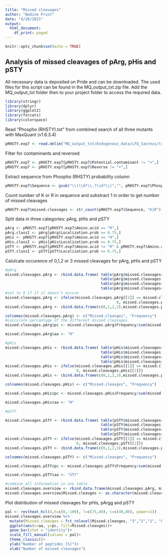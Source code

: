 ```yaml
---
title: "Missed cleavages"
author: "Nadine Prust"
date: "4/20/2021"
output:
  html_document:
    df_print: paged
---
```


```r
knitr::opts_chunk$set(echo = TRUE)
```

## Analysis of missed cleavages of pArg, pHis and pSTY

All necessary data is deposited on Pride and can be downloaded. The used files for this script can be found in the MQ_output_txt.zip file. Add the MQ_output_txt folder then to your project folder to access the required data. 

```r
library(stringr)
library(dplyr)
library(ggplot2)
library(forcats)
library(colorspace)

```

Read "Phospho (RHSTY).txt" from combined search of all three mutants with MaxQuant (v1.6.3.4)

```r
pRHSTY.exp7 <- read.delim("MQ_output_txt/Endogenous_data/LFQ_Saureus/txt/Phospho (RHSTY)Sites_exp7.txt", header = TRUE, stringsAsFactors = FALSE, dec = ".")
```

Filter for contaminants and reversed

```r
pRHSTY.exp7 <- pRHSTY.exp7[pRHSTY.exp7$Potential.contaminant != "+",]
pRHSTY.exp7 <- pRHSTY.exp7[pRHSTY.exp7$Reverse != "+",]
```

Extract sequence from Phospho (RHSTY) probability column

```r
pRHSTY.exp7$Sequence <- gsub("\\(\\d*\\.?\\d*\\)","", pRHSTY.exp7$Phospho..RHSTY..Probabilities)
```

Count number of K or R in sequence and substract 1 in order to get number of missed cleavages

```r
pRHSTY.exp7$missed.cleavages <- str_count(pRHSTY.exp7$Sequence, "K|R")-1
```

Split data in three categories: pArg, pHis and pSTY

```r
pArg <- pRHSTY.exp7[pRHSTY.exp7$Amino.acid == "R",]  
pArg.classI <- pArg[pArg$Localization.prob >= 0.75,]
pHis <- pRHSTY.exp7[pRHSTY.exp7$Amino.acid == "H",]
pHis.classI <- pHis[pHis$Localization.prob >= 0.75,]
pSTY <- pRHSTY.exp7[pRHSTY.exp7$Amino.acid != "R" & pRHSTY.exp7$Amino.acid != "H",]
pSTY.classI <- pSTY[pSTY$Localization.prob >= 0.75,]
```

Calulcate occurence of 0,1,2 or 3 missed cleavages for pArg, pHis and pSTY

```r
#pArg
missed.cleavages.pArg <- rbind.data.frame( table(pArg$missed.cleavages==0),
                                           table(pArg$missed.cleavages == 1),
                                           table(pArg$missed.cleavages== 2), 
                                           table(pArg$missed.cleavages== 3))
#set to 0 if if it doesn't occure
missed.cleavages.pArg <- ifelse(missed.cleavages.pArg[[1]] == missed.cleavages.pArg[[2]],
                                                  0, missed.cleavages.pArg[[2]])
missed.cleavages.pArg <- cbind.data.frame(c(0,1,2,3),missed.cleavages.pArg)

colnames(missed.cleavages.pArg) <- c("Missed.cleavges", "Frequency")
#calculate percantage of the different missed cleavages
missed.cleavages.pArg$pc <- missed.cleavages.pArg$Frequency/sum(missed.cleavages.pArg$Frequency)*100

missed.cleavages.pArg$aa <- "R"

#pHis
missed.cleavages.pHis <- rbind.data.frame( table(pHis$missed.cleavages==0),
                                           table(pHis$missed.cleavages == 1),
                                           table(pHis$missed.cleavages== 2),
                                           table(pHis$missed.cleavages== 3))
missed.cleavages.pHis <- ifelse(missed.cleavages.pHis[[1]] == missed.cleavages.pHis[[2]],
                                0, missed.cleavages.pHis[[2]])
missed.cleavages.pHis <- cbind.data.frame(c(0,1,2,3),missed.cleavages.pHis)

colnames(missed.cleavages.pHis) <- c("Missed.cleavges", "Frequency")

missed.cleavages.pHis$pc <- missed.cleavages.pHis$Frequency/sum(missed.cleavages.pHis$Frequency)*100

missed.cleavages.pHis$aa <- "H"

#pSTY

missed.cleavages.pSTY <- rbind.data.frame( table(pSTY$missed.cleavages==0),
                                           table(pSTY$missed.cleavages == 1),
                                           table(pSTY$missed.cleavages== 2),
                                           table(pSTY$missed.cleavages== 3))
missed.cleavages.pSTY <- ifelse(missed.cleavages.pSTY[[1]] == missed.cleavages.pSTY[[2]],
                                0, missed.cleavages.pSTY[[2]])
missed.cleavages.pSTY <- cbind.data.frame(c(0,1,2,3),missed.cleavages.pSTY)

colnames(missed.cleavages.pSTY) <- c("Missed.cleavges", "Frequency")

missed.cleavages.pSTY$pc <- missed.cleavages.pSTY$Frequency/sum(missed.cleavages.pSTY$Frequency)*100

missed.cleavages.pSTY$aa <- "STY"

#combine all information in one table
missed.cleavages.overview <- rbind.data.frame(missed.cleavages.pArg, missed.cleavages.pHis, missed.cleavages.pSTY)
missed.cleavages.overview$Missed.cleavges <- as.character(missed.cleavages.overview$Missed.cleavges)
```

Plot distribution of missed cleavages for pHis, pArgg and pSTY

```r
pal <- rev(heat_hcl(4,h=c(0,-100), l=c(75,40), c=c(40,80), power=1))
missed.cleavages.overview %>%
  mutate(Missed.cleavges = fct_relevel(Missed.cleavges, "3","2","1", "0" ))%>%
  ggplot(aes(x=aa, y=pc, fill=Missed.cleavges))+
  geom_bar(stat = "identity")+
  scale_fill_manual(values = pal)+
  theme_classic()+
  ylab("Number of peptides [%]")+
  xlab("Number of missed cleavages")

```
